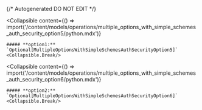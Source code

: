 {/* Autogenerated DO NOT EDIT  */}

<Collapsible
    content={() => import('/content/models/operations/multiple_options_with_simple_schemes_auth_security_option5/python.mdx')}
>
    ##### **option1:** `Optional[MultipleOptionsWithSimpleSchemesAuthSecurityOption5]`
    <Collapsible.Break/>
</Collapsible>

<Collapsible
    content={() => import('/content/models/operations/multiple_options_with_simple_schemes_auth_security_option6/python.mdx')}
>
    ##### **option2:** `Optional[MultipleOptionsWithSimpleSchemesAuthSecurityOption6]`
    <Collapsible.Break/>
</Collapsible>

